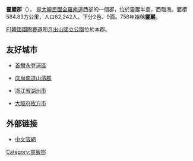 {{Infobox Korean settlement
| title       = 靈巖郡
| settype     = [[韓國行政區劃|郡]]
| img         = Yeongam Township and Moon-rise Mountain in the background.jpg
| imgcaption  = 郡內市景
| hangul        = 영암군
| hanja         = 靈巖郡
| rr            = Yeongam-gun
| mr            = Yŏngam-gun
| area_km2      = 584.83
| pop           = 62242
|popnote=
| popyear     = 
| flag        = Flag of Yeongam.svg
| gov         = 靈巖郡政府
| mayor       = {{link-ko|田東平|전동평}}{{small|（{{MPK}}）}}
| divs        = 2邑、9面
| region      = [[全羅南道|全羅南道]]
| dialect     = {{link-en|全羅方言|Jeolla dialect}}
| map         = South Jeolla-Yeongam.svg
| mapwidth    = 
| mapcaption  = 靈巖郡在韓國及全羅南道的位置
| tree        = [[櫸樹|櫸樹]]
| flower      = [[梅花|梅花]]
| bird        = [[金背鳩|金背鳩]]
}}
'''靈巖郡'''（{{kor|諺=영암군|漢=靈巖郡|羅=Yeongam gun|f=y}}）， 是[[大韓民國|大韓民國]][[全羅南道|全羅南道]]西部的一個郡，位於靈巖半島，西臨海。面積584.83方公里，人口62,242人。下分2邑、9面。758年始稱'''靈巖'''。

[[F1|F1]][[韓國國際賽道|韓國國際賽道]]和[[月出山國立公園|月出山國立公園]]位於本郡。

== 友好城市 ==
* {{KOR}}[[首爾|首爾]][[永登浦區|永登浦區]]
* {{KOR}}[[庆尚南道|庆尚南道]][[山清郡|山清郡]]
* {{CHN}}[[浙江省|浙江省]][[湖州市|湖州市]]
* {{JAP}}[[大阪府|大阪府]][[枚方市|枚方市]]

==外部链接==
* [http://cn.yeongam.go.kr/home/cn/ 中文官網] {{Wayback|url=http://cn.yeongam.go.kr/home/cn/ |date=20190901214313 }}

{{全羅南道行政區劃}}

{{DEFAULTSORT:Yeongam-gun}}
[[Category:靈巖郡|Category:靈巖郡]]